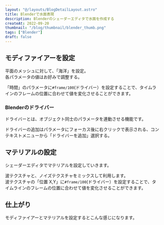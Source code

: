 ```yaml
---
layout: "@/layouts/BlogDetailLayout.astro"
title: Blenderで水面表現
description: Blenderのシェーダーエディタで水面を作成する
createAt: 2022-09-20
thumbnail: "/blog/thumbnail/blender_thumb.png"
tags: ["Blender"]
draft: false
---
```



## モディファイアーを設定

平面のメッシュに対して、「海洋」を設定。  
各パラメータの値はお好みで調整する。

「時間」のパラメータに`#frame/100`(ドライバー）を設定することで、タイムラインのフレームの位置に合わせて値を変化させることができます。

<CommonImg
  src="blog/images/20220920/01.png"
  alt="モディファイアーを設定"
  client:only="react"
/>

### Blenderのドライバー

ドライバーとは、オブジェクト同士のパラメータを連動させる機能です。

ドライバーの追加はパラメータにフォーカス後に右クリックで表示される、コンテキストメニューから「ドライバーを追加」選択する。

<CommonImg
  src="blog/images/20220920/02.png"
  alt="Blenderのドライバー"
  client:only="react"
/>

## マテリアルの設定

シェーダーエディタでマテリアルを設定していきます。

<CommonImg
  src="blog/images/20220920/03.png"
  alt="マテリアルの設定"
  client:only="react"
/>

波テクスチャと、ノイズテクスチャをミックスして利用します。  
波テクスチャの「位置 X,Y」に`#frame/100`(ドライバー）を設定することで、タイムラインのフレームの位置に合わせて値を変化させることができます。

## 仕上がり

モディファイアーとマテリアルを設定するとこんな感じになります。

<CommonImg
  src="blog/images/20220920/04.png"
  alt="マテリアルの設定"
  client:only="react"
/>
